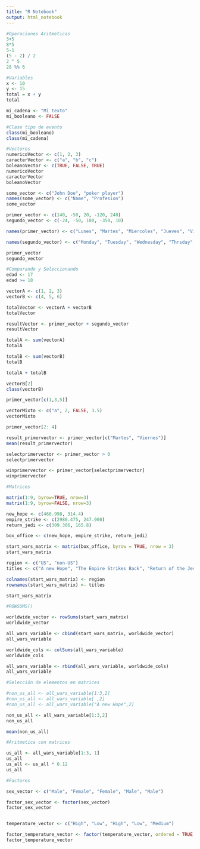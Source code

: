 ```yaml
---
title: "R Notebook"
output: html_notebook
---
```



```r
#Operaciones Aritmeticas
3+5
8*5
5-1
(5 - 2) / 2
2 ^ 5
28 %% 6
```

```r
#Variables
x <- 10
y <- 15
total = x + y
total

mi_cadena <- "Mi texto"
mi_booleano <- FALSE

#Clase tipo de evento
class(mi_booleano)
class(mi_cadena)
```

```r
#Vectores
numericoVector <- c(1, 2, 3)
caracterVector <- c("a", "b", "c")
boleanoVector <- c(TRUE, FALSE, TRUE)
numericoVector
caracterVector
boleanoVector

some_vector <- c("John Doe", "poker player")
names(some_vector) <- c("Name", "Profesion")
some_vector

primer_vector <- c(140, -50, 20, -120, 240)
segundo_vector <- c(-24, -50, 100, -350, 10)

names(primer_vector) <- c("Lunes", "Martes", "Miercoles", "Jueves", "Viernes")

names(segundo_vector) <- c("Monday", "Tuesday", "Wednesday", "Thrsday", "Friday")

primer_vector
segundo_vector
```

```r
#Comparando y Seleccionando
edad <- 17
edad >= 18

vectorA <- c(1, 2, 3)
vectorB <- c(4, 5, 6)

totalVector <- vectorA + vectorB
totalVector

resultVector <- primer_vector + segundo_vector
resultVector

totalA <- sum(vectorA)
totalA

totalB <- sum(vectorB)
totalB

totalA + totalB

vectorB[2]
class(vectorB)

primer_vector[c(1,3,5)]

vectorMixto <- c("a", 2, FALSE, 3.5)
vectorMixto

primer_vector[2: 4]

result_primervector <- primer_vector[c("Martes", "Viernes")]
mean(result_primervector)

selectprimervector <- primer_vector > 0
selectprimervector

winprimervector <- primer_vector[selectprimervector]
winprimervector
```



```r
#Matrices

matrix(1:9, byrow=TRUE, nrow=3)
matrix(1:9, byrow=FALSE, nrow=3)

new_hope <- c(460.998, 314.4)
empire_strike <- c(2980.475, 247.900)
return_jedi <- c(309.306, 165.8)

box_office <- c(new_hope, empire_strike, return_jedi)

start_wars_matrix <- matrix(box_office, byrow = TRUE, nrow = 3)
start_wars_matrix

region <- c("US", "non-US")
titles <- c("A new Hope", "The Empire Strikes Back", "Return of the Jedi")

colnames(start_wars_matrix) <- region
rownames(start_wars_matrix) <- titles

start_wars_matrix
```
```r
#ROWSUMS()

worldwide_vector <- rowSums(start_wars_matrix)
worldwide_vector

all_wars_variable <- cbind(start_wars_matrix, worldwide_vector)
all_wars_variable

worldwide_cols <- colSums(all_wars_variable)
worldwide_cols

all_wars_variable <- rbind(all_wars_variable, worldwide_cols)
all_wars_variable

```

```r
#Selección de elementos en matrices

#non_us_all <- all_wars_variable[1:3,2]
#non_us_all <- all_wars_variable[ ,2]
#non_us_all <- all_wars_variable["A new Hope",2]

non_us_all <- all_wars_variable[1:3,2]
non_us_all

mean(non_us_all)
```

```r
#Aritmetica con matrices

us_all <- all_wars_variable[1:3, 1]
us_all
us_all <- us_all * 0.12
us_all

```

```r
#Factores

sex_vector <- c("Male", "Female", "Female", "Male", "Male")

factor_sex_vector <- factor(sex_vector)
factor_sex_vector


temperature_vector <- c("High", "Low", "High", "Low", "Medium")

factor_temperature_vector <- factor(temperature_vector, ordered = TRUE, levels = c("Low", "Medium", "High"))
factor_temperature_vector

```



